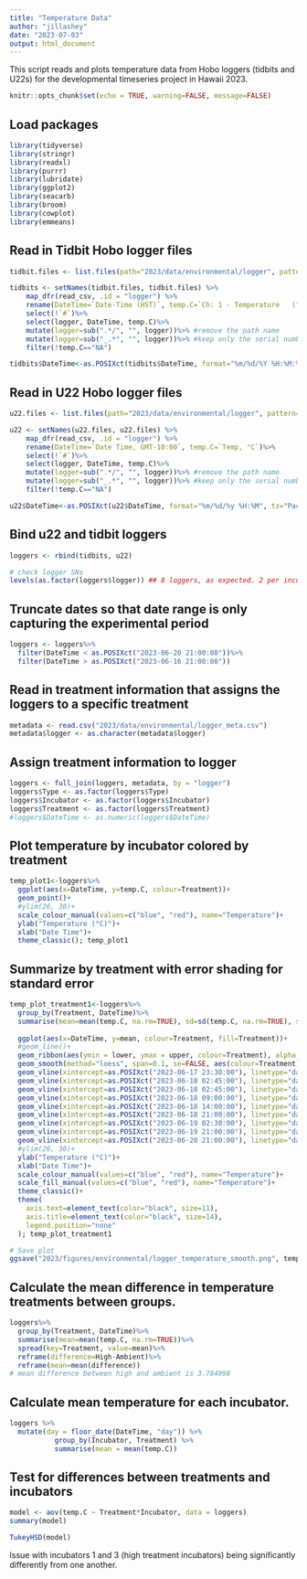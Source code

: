 ```yaml
---
title: "Temperature Data"
author: "jillashey"
date: "2023-07-03"
output: html_document
---
```


This script reads and plots temperature data from Hobo loggers (tidbits and U22s) for the developmental timeseries project in Hawaii 2023.

```r
knitr::opts_chunk$set(echo = TRUE, warning=FALSE, message=FALSE)
```

## Load packages
```r
library(tidyverse)
library(stringr)
library(readxl)
library(purrr)
library(lubridate)
library(ggplot2)
library(seacarb)
library(broom)
library(cowplot)
library(emmeans)
```

## Read in Tidbit Hobo logger files 
```r
tidbit.files <- list.files(path="2023/data/environmental/logger", pattern="*27.csv", full.names=TRUE)

tidbits <- setNames(tidbit.files, tidbit.files) %>%
    map_dfr(read_csv, .id = "logger") %>%
    rename(DateTime=`Date-Time (HST)`, temp.C=`Ch: 1 - Temperature   (°C)`)%>%
    select(!`#`)%>%
    select(logger, DateTime, temp.C)%>%
    mutate(logger=sub(".*/", "", logger))%>% #remove the path name
    mutate(logger=sub("_.*", "", logger))%>% #keep only the serial number 
    filter(!temp.C=="NA")

tidbits$DateTime<-as.POSIXct(tidbits$DateTime, format="%m/%d/%Y %H:%M:%S", tz="Pacific/Honolulu")
```

## Read in U22 Hobo logger files 
```r
u22.files <- list.files(path="2023/data/environmental/logger", pattern="*30.csv", full.names=TRUE)

u22 <- setNames(u22.files, u22.files) %>%
    map_dfr(read_csv, .id = "logger") %>%
    rename(DateTime=`Date Time, GMT-10:00`, temp.C=`Temp, °C`)%>%
    select(!`#`)%>%
    select(logger, DateTime, temp.C)%>%
    mutate(logger=sub(".*/", "", logger))%>% #remove the path name
    mutate(logger=sub("_.*", "", logger))%>% #keep only the serial number 
    filter(!temp.C=="NA")

u22$DateTime<-as.POSIXct(u22$DateTime, format="%m/%d/%y %H:%M", tz="Pacific/Honolulu")
```

## Bind u22 and tidbit loggers
```r
loggers <- rbind(tidbits, u22)

# check logger SNs
levels(as.factor(loggers$logger)) ## 8 loggers, as expected. 2 per incubator and 4 per treatment
```

## Truncate dates so that date range is only capturing the experimental period
```r
loggers <- loggers%>%
  filter(DateTime < as.POSIXct("2023-06-20 21:00:00"))%>%
  filter(DateTime > as.POSIXct("2023-06-16 21:00:00"))
```


## Read in treatment information that assigns the loggers to a specific treatment
```r
metadata <- read.csv("2023/data/environmental/logger_meta.csv")
metadata$logger <- as.character(metadata$logger)
```

## Assign treatment information to logger
```r
loggers <- full_join(loggers, metadata, by = "logger")
loggers$Type <- as.factor(loggers$Type)
loggers$Incubator <- as.factor(loggers$Incubator)
loggers$Treatment <- as.factor(loggers$Treatment)
#loggers$DateTime <- as.numeric(loggers$DateTime)
```

## Plot temperature by incubator colored by treatment 
```r
temp_plot1<-loggers%>%
  ggplot(aes(x=DateTime, y=temp.C, colour=Treatment))+
  geom_point()+
  #ylim(26, 30)+
  scale_colour_manual(values=c("blue", "red"), name="Temperature")+
  ylab("Temperature (°C)")+
  xlab("Date Time")+
  theme_classic(); temp_plot1
```

## Summarize by treatment with error shading for standard error
```r
temp_plot_treatment1<-loggers%>%
  group_by(Treatment, DateTime)%>%
  summarise(mean=mean(temp.C, na.rm=TRUE), sd=sd(temp.C, na.rm=TRUE), sem=sd/sqrt(6), upper=mean+sd, lower=mean-sd)%>%
  
  ggplot(aes(x=DateTime, y=mean, colour=Treatment, fill=Treatment))+
  #geom_line()+
  geom_ribbon(aes(ymin = lower, ymax = upper, colour=Treatment), alpha = 0.4, colour = NA, show.legend=FALSE) +
  geom_smooth(method="loess", span=0.1, se=FALSE, aes(colour=Treatment), alpha=1, show.legend=TRUE) +
  geom_vline(xintercept=as.POSIXct("2023-06-17 23:30:00"), linetype="dashed", color="black")+
  geom_vline(xintercept=as.POSIXct("2023-06-18 02:45:00"), linetype="dashed", color="black")+
  geom_vline(xintercept=as.POSIXct("2023-06-18 02:45:00"), linetype="dashed", color="black")+
  geom_vline(xintercept=as.POSIXct("2023-06-18 09:00:00"), linetype="dashed", color="black")+
  geom_vline(xintercept=as.POSIXct("2023-06-18 14:00:00"), linetype="dashed", color="black")+
  geom_vline(xintercept=as.POSIXct("2023-06-18 21:00:00"), linetype="dashed", color="black")+
  geom_vline(xintercept=as.POSIXct("2023-06-19 02:30:00"), linetype="dashed", color="black")+
  geom_vline(xintercept=as.POSIXct("2023-06-19 21:00:00"), linetype="dashed", color="black")+
  geom_vline(xintercept=as.POSIXct("2023-06-20 21:00:00"), linetype="dashed", color="black")+
  #ylim(26, 30)+
  ylab("Temperature (°C)")+
  xlab("Date Time")+
  scale_colour_manual(values=c("blue", "red"), name="Temperature")+
  scale_fill_manual(values=c("blue", "red"), name="Temperature")+
  theme_classic()+
  theme(
    axis.text=element_text(color="black", size=11),
    axis.title=element_text(color="black", size=14),
    legend.position="none"
  ); temp_plot_treatment1

# Save plot 
ggsave("2023/figures/environmental/logger_temperature_smooth.png", temp_plot_treatment1, width=6, height=4)
```

## Calculate the mean difference in temperature treatments between groups.  
```r
loggers%>%
  group_by(Treatment, DateTime)%>%
  summarise(mean=mean(temp.C, na.rm=TRUE))%>%
  spread(key=Treatment, value=mean)%>%
  reframe(difference=High-Ambient)%>%
  reframe(mean=mean(difference))
# mean difference between high and ambient is 3.784998
```

## Calculate mean temperature for each incubator.      
```r
loggers %>%
  mutate(day = floor_date(DateTime, "day")) %>%
           group_by(Incubator, Treatment) %>%
           summarise(mean = mean(temp.C))
```

## Test for differences between treatments and incubators
```r
model <- aov(temp.C ~ Treatment*Incubator, data = loggers)
summary(model)

TukeyHSD(model)
```

Issue with incubators 1 and 3 (high treatment incubators) being significantly differently from one another. 


